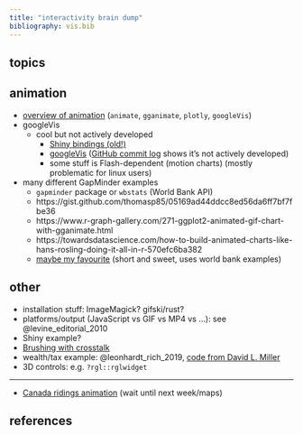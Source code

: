 ```yaml
---
title: "interactivity brain dump"
bibliography: vis.bib
---
```


## topics

## animation

- [overview of animation](https://towardsdatascience.com/animating-your-data-visualizations-like-a-boss-using-r-f94ae20843e3) (`animate`, `gganimate`, `plotly`, `googleVis`)
- googleVis
    - cool but not actively developed
	  - [Shiny bindings (old!)](https://github.com/jcheng5/googleCharts)
	  - [googleVis](https://github.com/mages/googleVis) ([GitHub commit log](https://github.com/mages/googleVis/commits/master) shows it's not actively developed)
	  - some stuff is Flash-dependent (motion charts) (mostly problematic for linux users)
- many different GapMinder examples
    - `gapminder` package or `wbstats` (World Bank API)
    - https://gist.github.com/thomasp85/05169ad44ddcc8ed56da6ff7bf7fbe36
    - https://www.r-graph-gallery.com/271-ggplot2-animated-gif-chart-with-gganimate.html
    - https://towardsdatascience.com/how-to-build-animated-charts-like-hans-rosling-doing-it-all-in-r-570efc6ba382
    - [maybe my favourite](https://github.com/keithmcnulty/hans_rosling_bubble/blob/master/rosling.R) (short and sweet, uses world bank examples)

## other

- installation stuff: ImageMagick? gifski/rust?
- platforms/output (JavaScript vs GIF vs MP4 vs ...): see @levine_editorial_2010
- Shiny example?
- [Brushing with crosstalk](https://rstudio.github.io/crosstalk/using.html)
- wealth/tax example: @leonhardt_rich_2019, [code from David L. Miller](https://gist.github.com/dill/508532714cd58398aaf90a0723efd2fd)
- 3D controls: e.g. `?rgl::rglwidget`

---

- [Canada ridings animation](https://fishandwhistle.net/post/2019/canada-ridings-hex/) (wait until next week/maps)


## references
